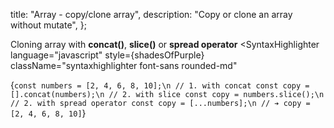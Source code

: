 
  title: "Array - copy/clone array",
  description: "Copy or clone an array without mutate",
};


Cloning array with **concat()**, **slice()** or **spread operator**
<SyntaxHighlighter
  language="javascript"
  style={shadesOfPurple}
  className="syntaxhighlighter font-sans rounded-md"
>
  {`const numbers = [2, 4, 6, 8, 10];\n
// 1. with concat
const copy = [].concat(numbers);\n
// 2. with slice
const copy = numbers.slice();\n
// 2. with spread operator
const copy = [...numbers];\n
// ➔ copy = [2, 4, 6, 8, 10]`}
</SyntaxHighlighter>
